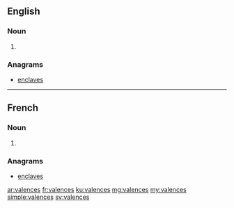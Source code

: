 ==English==

===Noun===
{{head|en}}

# {{plural of|valence}}

===Anagrams===
* [[enclaves#English|enclaves]]

----

==French==

===Noun===
{{head|fr|plural}} {{f-p}}

# {{plural of|valence|lang=fr}}

===Anagrams===
* [[enclaves#French|enclaves]]

[[ar:valences]]
[[fr:valences]]
[[ku:valences]]
[[mg:valences]]
[[my:valences]]
[[simple:valences]]
[[sv:valences]]